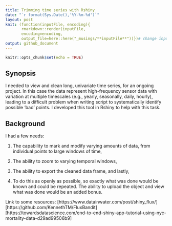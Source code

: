 ```yaml
---
title: Trimming time series with Rshiny
date: "`r format(Sys.Date(),'%Y-%m-%d')`"
layout: post
knit: (function(inputFile, encoding){
       rmarkdown::render(inputFile,
       encoding=encoding,
       output_file=here::here("_musings/**inputFile**"))})# change inputFile name here
output: github_document
---
```


```r
knitr::opts_chunk$set(echo = TRUE)
```

## Synopsis

I needed to view and clean long, univariate time series, for an ongoing project. In this case the data represent high-frequency sensor data with variation at multiple timescales (e.g., yearly, seasonally, daily, hourly), leading to a difficult problem when writing script to systematically identify possible 'bad' points. I developed this tool in Rshiny to help with this task. 

## Background



I had a few needs:

1) The capability to mark and modify varying amounts of data, from individual points to large windows of time,

2) The ability to zoom to varying temporal windows,

3) The ability to export the cleaned data frame, and lastly, 

4) To do this as openly as possible, so exactly what was done would be known and could be repeated. The ability to upload the object and view what was done would be an added bonus.

Link to some resources:
[https://www.datainwater.com/post/shiny_flux/]
[https://github.com/KennethTM/FluxBandit]
[https://towardsdatascience.com/end-to-end-shiny-app-tutorial-using-nyc-mortality-data-d29ad99506b9]

